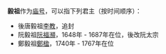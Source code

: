 '''毅祖'''作为[[庙号|庙号]]，可以指下列君主（按时间顺序）：
* 後唐毅祖[[李教|李教]]，追封
* 阮毅祖[[阮福瀕|阮福瀕]]，1648年 - 1687年在位，後改阮太宗
* 鄭毅祖[[鄭楹|鄭楹]]，1740年 - 1767年在位

{{disambig|cat=庙号消歧义}}